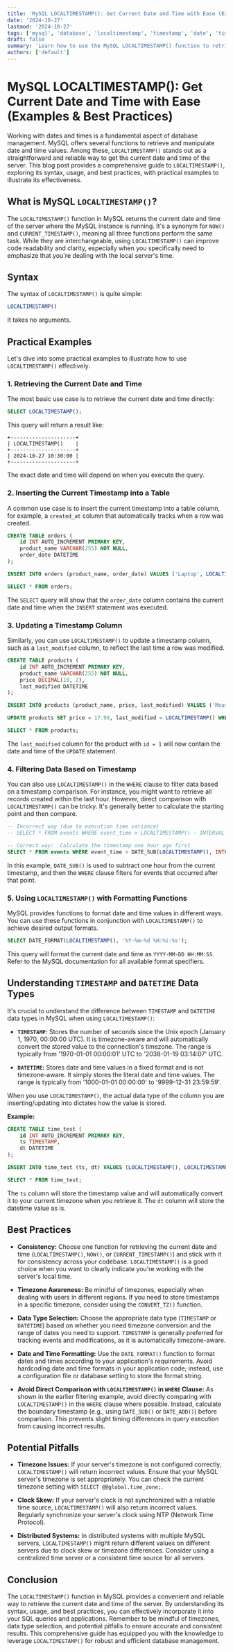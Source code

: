 ```yaml
---
title: 'MySQL LOCALTIMESTAMP(): Get Current Date and Time with Ease (Examples & Best Practices)'
date: '2024-10-27'
lastmod: '2024-10-27'
tags: ['mysql', 'database', 'localtimestamp', 'timestamp', 'date', 'time', 'sql', 'tutorial', 'example', 'best practices']
draft: false
summary: 'Learn how to use the MySQL LOCALTIMESTAMP() function to retrieve the current date and time. This comprehensive guide provides practical examples, covers potential pitfalls, and outlines best practices for effective use in your SQL queries.'
authors: ['default']
---
```


# MySQL LOCALTIMESTAMP(): Get Current Date and Time with Ease (Examples & Best Practices)

Working with dates and times is a fundamental aspect of database management. MySQL offers several functions to retrieve and manipulate date and time values.  Among these, `LOCALTIMESTAMP()` stands out as a straightforward and reliable way to get the current date and time of the server.  This blog post provides a comprehensive guide to `LOCALTIMESTAMP()`, exploring its syntax, usage, and best practices, with practical examples to illustrate its effectiveness.

## What is MySQL `LOCALTIMESTAMP()`?

The `LOCALTIMESTAMP()` function in MySQL returns the current date and time of the server where the MySQL instance is running. It's a synonym for `NOW()` and `CURRENT_TIMESTAMP()`, meaning all three functions perform the same task. While they are interchangeable, using `LOCALTIMESTAMP()` can improve code readability and clarity, especially when you specifically need to emphasize that you're dealing with the local server's time.

## Syntax

The syntax of `LOCALTIMESTAMP()` is quite simple:

```sql
LOCALTIMESTAMP()
```

It takes no arguments.

## Practical Examples

Let's dive into some practical examples to illustrate how to use `LOCALTIMESTAMP()` effectively.

### 1. Retrieving the Current Date and Time

The most basic use case is to retrieve the current date and time directly:

```sql
SELECT LOCALTIMESTAMP();
```

This query will return a result like:

```
+---------------------+
| LOCALTIMESTAMP()    |
+---------------------+
| 2024-10-27 10:30:00 |
+---------------------+
```

The exact date and time will depend on when you execute the query.

### 2. Inserting the Current Timestamp into a Table

A common use case is to insert the current timestamp into a table column, for example, a `created_at` column that automatically tracks when a row was created.

```sql
CREATE TABLE orders (
    id INT AUTO_INCREMENT PRIMARY KEY,
    product_name VARCHAR(255) NOT NULL,
    order_date DATETIME
);

INSERT INTO orders (product_name, order_date) VALUES ('Laptop', LOCALTIMESTAMP());

SELECT * FROM orders;
```

The `SELECT` query will show that the `order_date` column contains the current date and time when the `INSERT` statement was executed.

### 3. Updating a Timestamp Column

Similarly, you can use `LOCALTIMESTAMP()` to update a timestamp column, such as a `last_modified` column, to reflect the last time a row was modified.

```sql
CREATE TABLE products (
    id INT AUTO_INCREMENT PRIMARY KEY,
    product_name VARCHAR(255) NOT NULL,
    price DECIMAL(10, 2),
    last_modified DATETIME
);

INSERT INTO products (product_name, price, last_modified) VALUES ('Mouse', 15.99, LOCALTIMESTAMP());

UPDATE products SET price = 17.99, last_modified = LOCALTIMESTAMP() WHERE id = 1;

SELECT * FROM products;
```

The `last_modified` column for the product with `id = 1` will now contain the date and time of the `UPDATE` statement.

### 4. Filtering Data Based on Timestamp

You can also use `LOCALTIMESTAMP()` in the `WHERE` clause to filter data based on a timestamp comparison. For instance, you might want to retrieve all records created within the last hour.  However,  direct comparison with `LOCALTIMESTAMP()` can be tricky.  It's generally better to calculate the starting point and then compare.

```sql
-- Incorrect way (due to execution time variance)
-- SELECT * FROM events WHERE event_time > LOCALTIMESTAMP() - INTERVAL 1 HOUR;

-- Correct way:  Calculate the timestamp one hour ago first
SELECT * FROM events WHERE event_time > DATE_SUB(LOCALTIMESTAMP(), INTERVAL 1 HOUR);
```

In this example, `DATE_SUB()` is used to subtract one hour from the current timestamp, and then the `WHERE` clause filters for events that occurred after that point.

### 5. Using `LOCALTIMESTAMP()` with Formatting Functions

MySQL provides functions to format date and time values in different ways.  You can use these functions in conjunction with `LOCALTIMESTAMP()` to achieve desired output formats.

```sql
SELECT DATE_FORMAT(LOCALTIMESTAMP(), '%Y-%m-%d %H:%i:%s');
```

This query will format the current date and time as `YYYY-MM-DD HH:MM:SS`.  Refer to the MySQL documentation for all available format specifiers.

## Understanding `TIMESTAMP` and `DATETIME` Data Types

It's crucial to understand the difference between `TIMESTAMP` and `DATETIME` data types in MySQL when using `LOCALTIMESTAMP()`:

*   **`TIMESTAMP`:** Stores the number of seconds since the Unix epoch (January 1, 1970, 00:00:00 UTC). It is timezone-aware and will automatically convert the stored value to the connection's timezone.  The range is typically from '1970-01-01 00:00:01' UTC to '2038-01-19 03:14:07' UTC.

*   **`DATETIME`:** Stores date and time values in a fixed format and is not timezone-aware.  It simply stores the literal date and time values.  The range is typically from '1000-01-01 00:00:00' to '9999-12-31 23:59:59'.

When you use `LOCALTIMESTAMP()`, the actual data type of the column you are inserting/updating into dictates how the value is stored.

**Example:**

```sql
CREATE TABLE time_test (
    id INT AUTO_INCREMENT PRIMARY KEY,
    ts TIMESTAMP,
    dt DATETIME
);

INSERT INTO time_test (ts, dt) VALUES (LOCALTIMESTAMP(), LOCALTIMESTAMP());

SELECT * FROM time_test;
```

The `ts` column will store the timestamp value and will automatically convert it to your current timezone when you retrieve it. The `dt` column will store the datetime value as is.

## Best Practices

*   **Consistency:** Choose one function for retrieving the current date and time (`LOCALTIMESTAMP()`, `NOW()`, or `CURRENT_TIMESTAMP()`) and stick with it for consistency across your codebase.  `LOCALTIMESTAMP()` is a good choice when you want to clearly indicate you're working with the server's local time.

*   **Timezone Awareness:** Be mindful of timezones, especially when dealing with users in different regions.  If you need to store timestamps in a specific timezone, consider using the `CONVERT_TZ()` function.

*   **Data Type Selection:**  Choose the appropriate data type (`TIMESTAMP` or `DATETIME`) based on whether you need timezone conversion and the range of dates you need to support.  `TIMESTAMP` is generally preferred for tracking events and modifications, as it is automatically timezone-aware.

*   **Date and Time Formatting:**  Use the `DATE_FORMAT()` function to format dates and times according to your application's requirements.  Avoid hardcoding date and time formats in your application code; instead, use a configuration file or database setting to store the format string.

*   **Avoid Direct Comparison with `LOCALTIMESTAMP()` in `WHERE` Clause:** As shown in the earlier filtering example, avoid directly comparing with `LOCALTIMESTAMP()` in the `WHERE` clause where possible. Instead, calculate the boundary timestamp (e.g., using `DATE_SUB()` or `DATE_ADD()`) before comparison. This prevents slight timing differences in query execution from causing incorrect results.

## Potential Pitfalls

*   **Timezone Issues:**  If your server's timezone is not configured correctly, `LOCALTIMESTAMP()` will return incorrect values. Ensure that your MySQL server's timezone is set appropriately. You can check the current timezone setting with `SELECT @@global.time_zone;`.

*   **Clock Skew:**  If your server's clock is not synchronized with a reliable time source, `LOCALTIMESTAMP()` will also return incorrect values. Regularly synchronize your server's clock using NTP (Network Time Protocol).

*   **Distributed Systems:**  In distributed systems with multiple MySQL servers, `LOCALTIMESTAMP()` might return different values on different servers due to clock skew or timezone differences. Consider using a centralized time server or a consistent time source for all servers.

## Conclusion

The `LOCALTIMESTAMP()` function in MySQL provides a convenient and reliable way to retrieve the current date and time of the server. By understanding its syntax, usage, and best practices, you can effectively incorporate it into your SQL queries and applications. Remember to be mindful of timezones, data type selection, and potential pitfalls to ensure accurate and consistent results. This comprehensive guide has equipped you with the knowledge to leverage `LOCALTIMESTAMP()` for robust and efficient database management.